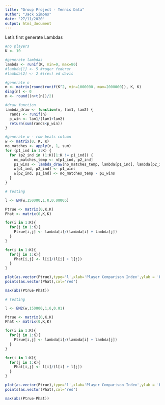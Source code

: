 ```yaml
---
title: "Group Project - Tennis Data"
author: "Jack Simons"
date: "27/11/2020"
output: html_document
---
```


Let's first generate Lambdas

```r
#no players
K <- 10

#generate lambdas
lambda <- runif(K, min=0, max=80)
#lambda[1] <- 5 #roger federer
#lambda[2] <- 2 #(rev) ed davis

#generate n
n <- matrix(round(runif(K^2, min=1000000, max=2000000)), K, K)
diag(n) <- 0
n <- round((n+t(n))/2)

#draw function
lambda_draw <- function(n, lam1, lam2) {
  rands <- runif(n)
  p_win <- lam1/(lam1+lam2)
  return(sum(rands<p_win))
}

#generate w - row beats column
w <- matrix(0, K, K)
no_matches <- apply(n, 1, sum)
for (p1_ind in 1:K) {
  for (p2_ind in (1:K)[1:K != p1_ind]) {
    no_matches_temp <- n[p1_ind, p2_ind]
    p1_wins <- lambda_draw(no_matches_temp, lambda[p1_ind], lambda[p2_ind])
    w[p1_ind, p2_ind] <- p1_wins
    w[p2_ind, p1_ind] <- no_matches_temp - p1_wins
  }
}
```

```r

# Testing 

l <- EM(w,150000,1,0,0.00005)

Ptrue <- matrix(0,K,K)
Phat <- matrix(0,K,K)

for(i in 1:K){
  for(j in 1:K){
    Ptrue[i,j] <- lambda[i]/(lambda[i] + lambda[j])
  }
}

for(i in 1:K){
  for(j in 1:K){
    Phat[i,j] <- l[i]/(l[i] + l[j])
  }
}

plot(as.vector(Ptrue),type='l',xlab='Player Comparison Index',ylab = 'Probability of Win')
points(as.vector(Phat),col='red')

max(abs(Ptrue-Phat))

```


```r
# Testing 

l <- EM2(w,150000,1,0,0.01)

Ptrue <- matrix(0,K,K)
Phat <- matrix(0,K,K)

for(i in 1:K){
  for(j in 1:K){
    Ptrue[i,j] <- lambda[i]/(lambda[i] + lambda[j])
  }
}

for(i in 1:K){
  for(j in 1:K){
    Phat[i,j] <- l[i]/(l[i] + l[j])
  }
}

plot(as.vector(Ptrue),type='l',xlab='Player Comparison Index',ylab = 'Probability of Win')
points(as.vector(Phat),col='red')

max(abs(Ptrue-Phat))
```






